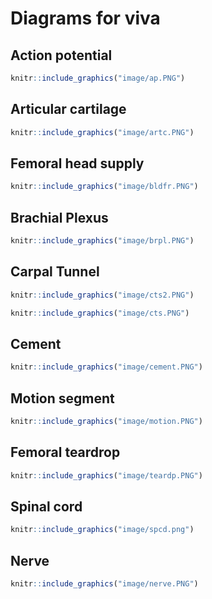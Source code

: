# Diagrams for viva

## Action potential

```r
knitr::include_graphics("image/ap.PNG")
```

## Articular cartilage

```r
knitr::include_graphics("image/artc.PNG")
```

## Femoral head supply

```r
knitr::include_graphics("image/bldfr.PNG")
```

## Brachial Plexus

```r
knitr::include_graphics("image/brpl.PNG")
```

## Carpal Tunnel

```r
knitr::include_graphics("image/cts2.PNG")
```

```r
knitr::include_graphics("image/cts.PNG")
```

## Cement

```r
knitr::include_graphics("image/cement.PNG")
```

## Motion segment

```r
knitr::include_graphics("image/motion.PNG")
```

## Femoral teardrop

```r
knitr::include_graphics("image/teardp.PNG")
```

## Spinal cord

```r
knitr::include_graphics("image/spcd.png")
```

## Nerve
```r
knitr::include_graphics("image/nerve.PNG")
```


